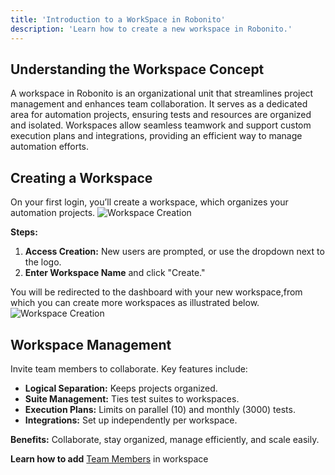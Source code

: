 ```yaml
---
title: 'Introduction to a WorkSpace in Robonito'
description: 'Learn how to create a new workspace in Robonito.'
---
```

##  Understanding the Workspace Concept
A workspace in Robonito is an organizational unit that streamlines project management and enhances team collaboration. It serves as a dedicated area for automation projects, ensuring tests and resources are organized and isolated. Workspaces allow seamless teamwork and support custom execution plans and integrations, providing an efficient way to manage automation efforts.

## Creating a Workspace

On your first login, you’ll create a workspace, which organizes your automation projects.
![Workspace Creation](/workspace/CreateNewWorkSpace.png)

**Steps:**

1. **Access Creation:** New users are prompted, or use the dropdown next to the logo.
2. **Enter Workspace Name** and click "Create."

You will be redirected to the dashboard with your new workspace,from which you can create more workspaces as illustrated below.
![Workspace Creation](/workspace/new-workspace.png)

## Workspace Management
   Invite team members to collaborate. Key features include:

* **Logical Separation:** Keeps projects organized.
* **Suite Management:** Ties test suites to workspaces.
* **Execution Plans:** Limits on parallel (10) and monthly (3000) tests.
* **Integrations:** Set up independently per workspace.

**Benefits:** Collaborate, stay organized, manage efficiently, and scale easily.

**Learn how to add** [Team Members](../team) in workspace
